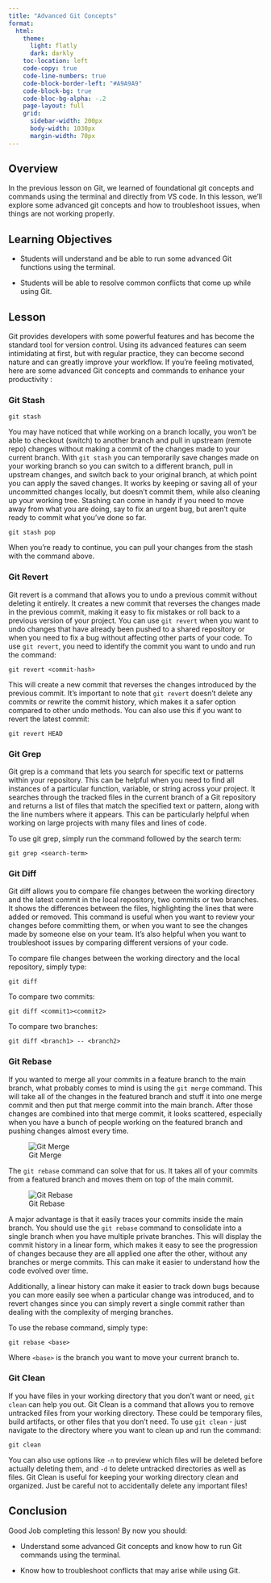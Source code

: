 ```yaml
---
title: "Advanced Git Concepts"
format:
  html:
    theme:
      light: flatly
      dark: darkly
    toc-location: left
    code-copy: true
    code-line-numbers: true
    code-block-border-left: "#A9A9A9"
    code-block-bg: true
    code-bloc-bg-alpha: -.2
    page-layout: full
    grid:
      sidebar-width: 200px
      body-width: 1030px
      margin-width: 70px
---
```




## Overview

In the previous lesson on Git, we learned of foundational git concepts and commands using the terminal and directly from VS code. In this lesson, we'll explore some advanced git concepts and how to troubleshoot issues, when things are not working properly.



## Learning Objectives

-   Students will understand and be able to run some advanced Git functions using the terminal.

-   Students will be able to resolve common conflicts that come up while using Git.


## Lesson

Git provides developers with some powerful features and has become the standard tool for version control. Using its advanced features can seem intimidating at first, but with regular practice, they can become second nature and can greatly improve your workflow.
If you're feeling motivated, here are some advanced Git concepts and commands to enhance your productivity :


### Git Stash

``` git
git stash
```

You may have noticed that while working on a branch locally, you won't be able to checkout (switch) to another branch and pull in upstream (remote repo) changes without making a commit of the changes made to your current branch. With ```git stash``` you can temporarily save changes made on your working branch so you can switch to a different branch, pull in upstream changes, and switch back to your original branch, at which point you can apply the saved changes.
It works by keeping or saving all of your uncommitted changes locally, but doesn't commit them, while also cleaning up your working tree. Stashing can come in handy if you need to move away from what you are doing, say to fix an urgent bug, but aren’t quite ready to commit what you’ve done so far.


``` git 
git stash pop
```

When you’re ready to continue, you can pull your changes from the stash with the command above.



### Git Revert

Git revert is a command that allows you to undo a previous commit without deleting it entirely. It creates a new commit that reverses the changes made in the previous commit, making it easy to fix mistakes or roll back to a previous version of your project. You can use ```git revert``` when you want to undo changes that have already been pushed to a shared repository or when you need to fix a bug without affecting other parts of your code. To use ```git revert```, you need to identify the commit you want to undo and run the command:

``` git
git revert <commit-hash>
```

This will create a new commit that reverses the changes introduced by the previous commit. It's important to note that ```git revert``` doesn't delete any commits or rewrite the commit history, which makes it a safer option compared to other undo methods.
You can also use this if you want to revert the latest commit:

``` git
git revert HEAD
```


### Git Grep

Git grep is a command that lets you search for specific text or patterns within your repository. This can be helpful when you need to find all instances of a particular function, variable, or string across your project. It searches through the tracked files in the current branch of a Git repository and returns a list of files that match the specified text or pattern, along with the line numbers where it appears. This can be particularly helpful when working on large projects with many files and lines of code.

To use git grep, simply run the command followed by the search term:

``` git
git grep <search-term>
```


### Git Diff

Git diff allows you to compare file changes between the working directory and the latest commit in the local repository, two commits or two branches. It shows the differences between the files, highlighting the lines that were added or removed. This command is useful when you want to review your changes before committing them, or when you want to see the changes made by someone else on your team. It's also helpful when you want to troubleshoot issues by comparing different versions of your code.

To compare file changes between the working directory and the local repository, simply type:
``` git
git diff
```

To compare two commits:
``` git
git diff <commit1><commit2>
```

To compare two branches:
``` git
git diff <branch1> -- <branch2>
```


### Git Rebase

If you wanted to merge all your commits in a feature branch to the main branch, what probably comes to mind is using the ```git merge``` command. This will take all of the changes in the featured branch and stuff it into one merge commit and then put that merge commit into the main branch. After those changes are combined into that merge commit, it looks scattered, especially when you have a bunch of people working on the featured branch and pushing changes almost every time.

![Git Merge](./git_rebase1.jpeg)

The ```git rebase``` command can solve that for us. It takes all of your commits from a featured branch and moves them on top of the main commit.

![Git Rebase](./git_rebase2.jpeg)


A major advantage is that it easily traces your commits inside the main branch. You should use the ```git rebase``` command to consolidate into a single branch when you have multiple private branches. This will display the commit history in a linear form, which makes it easy to see the progression of changes because they are all applied one after the other, without any branches or merge commits. This can make it easier to understand how the code evolved over time.

Additionally, a linear history can make it easier to track down bugs because you can more easily see when a particular change was introduced, and to revert changes since you can simply revert a single commit rather than dealing with the complexity of merging branches.

To use the rebase command, simply type:

``` git
git rebase <base>
```

Where ```<base>``` is the branch you want to move your current branch to.


### Git Clean

If you have files in your working directory that you don't want or need, ```git clean``` can help you out. Git Clean is a command that allows you to remove untracked files from your working directory. These could be temporary files, build artifacts, or other files that you don't need. To use ```git clean``` - just navigate to the directory where you want to clean up and run the command:

``` git
git clean
```
You can also use options like ```-n``` to preview which files will be deleted before actually deleting them, and ```-d``` to delete untracked directories as well as files. Git Clean is useful for keeping your working directory clean and organized. Just be careful not to accidentally delete any important files!


## Conclusion

Good Job completing this lesson! By now you should:

-   Understand some advanced Git concepts and know how to run Git commands using the terminal.

-   Know how to troubleshoot conflicts that may arise while using Git.
